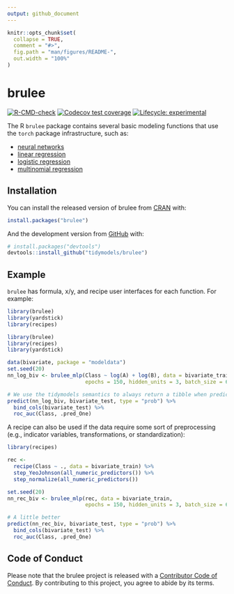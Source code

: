 ```yaml
---
output: github_document
---
```


<!-- README.md is generated from README.Rmd. Please edit that file -->

```r
knitr::opts_chunk$set(
  collapse = TRUE,
  comment = "#>",
  fig.path = "man/figures/README-",
  out.width = "100%"
)
```

# brulee

<!-- badges: start -->
[![R-CMD-check](https://github.com/tidymodels/brulee/workflows/R-CMD-check/badge.svg)](https://github.com/tidymodels/brulee/actions)
[![Codecov test coverage](https://codecov.io/gh/tidymodels/brulee/branch/main/graph/badge.svg)](https://app.codecov.io/gh/tidymodels/brulee?branch=main)
[![Lifecycle: experimental](https://img.shields.io/badge/lifecycle-experimental-orange.svg)](https://lifecycle.r-lib.org/articles/stages.html)
<!-- badges: end -->

The R `brulee` package contains several basic modeling functions that use the `torch` package infrastructure, such as:

* [neural networks](https://tidymodels.github.io/brulee/reference/brulee_mlp.html)
* [linear regression](https://tidymodels.github.io/brulee/reference/brulee_linear_reg.html)
* [logistic regression](https://tidymodels.github.io/brulee/reference/brulee_logistic_reg.html)
* [multinomial regression](https://tidymodels.github.io/brulee/reference/brulee_multinomial_reg.html)


## Installation

You can install the released version of brulee from [CRAN](https://CRAN.R-project.org) with:

``` r
install.packages("brulee")
```

And the development version from [GitHub](https://github.com/tidymodels/brulee) with:

``` r
# install.packages("devtools")
devtools::install_github("tidymodels/brulee")
```
## Example

`brulee` has formula, x/y, and recipe user interfaces for each function. For example:

```r
library(brulee)
library(yardstick)
library(recipes)
```
```r
library(brulee)
library(recipes)
library(yardstick)

data(bivariate, package = "modeldata")
set.seed(20)
nn_log_biv <- brulee_mlp(Class ~ log(A) + log(B), data = bivariate_train, 
                         epochs = 150, hidden_units = 3, batch_size = 64)

# We use the tidymodels semantics to always return a tibble when predicting
predict(nn_log_biv, bivariate_test, type = "prob") %>% 
  bind_cols(bivariate_test) %>% 
  roc_auc(Class, .pred_One)
```

A recipe can also be used if the data require some sort of preprocessing (e.g., indicator variables, transformations, or standardization): 

```r
library(recipes)

rec <- 
  recipe(Class ~ ., data = bivariate_train) %>%  
  step_YeoJohnson(all_numeric_predictors()) %>% 
  step_normalize(all_numeric_predictors())

set.seed(20)
nn_rec_biv <- brulee_mlp(rec, data = bivariate_train, 
                         epochs = 150, hidden_units = 3, batch_size = 64)

# A little better
predict(nn_rec_biv, bivariate_test, type = "prob") %>% 
  bind_cols(bivariate_test) %>% 
  roc_auc(Class, .pred_One)
```

## Code of Conduct
  
Please note that the brulee project is released with a [Contributor Code of Conduct](https://contributor-covenant.org/version/2/0/CODE_OF_CONDUCT.html). By contributing to this project, you agree to abide by its terms.

